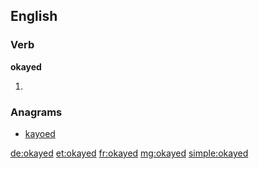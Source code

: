 ==English==

===Verb===
'''okayed'''

# {{past of|okay}}

===Anagrams===
* [[kayoed#English|kayoed]]

[[de:okayed]]
[[et:okayed]]
[[fr:okayed]]
[[mg:okayed]]
[[simple:okayed]]